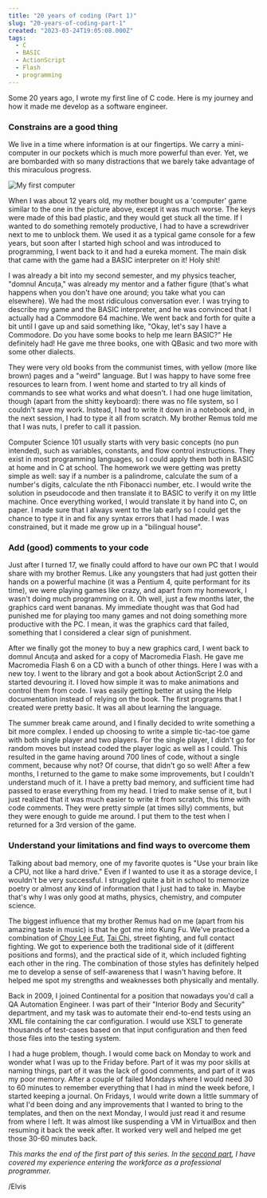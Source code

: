 ```yaml
---
title: "20 years of coding (Part 1)"
slug: "20-years-of-coding-part-1"
created: "2023-03-24T19:05:08.000Z"
tags:
  - C
  - BASIC
  - ActionScript
  - Flash
  - programming
---
```


Some 20 years ago, I wrote my first line of C code. Here is my journey and how
it made me develop as a software engineer.

### Constrains are a good thing

We live in a time where information is at our fingertips. We carry a
mini-computer in our pockets which is much more powerful than ever. Yet, we are
bombarded with so many distractions that we barely take advantage of this
miraculous progress.

![My first computer](/assets/keyboard-game.webp)

When I was about 12 years old, my mother bought us a 'computer' game similar to
the one in the picture above, except it was much worse. The keys were made of
this bad plastic, and they would get stuck all the time. If I wanted to do
something remotely productive, I had to have a screwdriver next to me to unblock
them. We used it as a typical game console for a few years, but soon after I
started high school and was introduced to programming, I went back to it and had
a eureka moment. The main disk that came with the game had a BASIC interpreter
on it! Holy shit!

I was already a bit into my second semester, and my physics teacher, "domnul
Ancuța," was already my mentor and a father figure (that's what happens when you
don't have one around; you take what you can elsewhere). We had the most
ridiculous conversation ever. I was trying to describe my game and the BASIC
interpreter, and he was convinced that I actually had a Commodore 64 machine. We
went back and forth for quite a bit until I gave up and said something like,
"Okay, let's say I have a Commodore. Do you have some books to help me learn
BASIC?" He definitely had! He gave me three books, one with QBasic and two more
with some other dialects.

They were very old books from the communist times, with yellow (more like brown)
pages and a "weird" language. But I was happy to have some free resources to
learn from. I went home and started to try all kinds of commands to see what
works and what doesn't. I had one huge limitation, though (apart from the shitty
keyboard): there was no file system, so I couldn't save my work. Instead, I had
to write it down in a notebook and, in the next session, I had to type it all
from scratch. My brother Remus told me that I was nuts, I prefer to call it
passion.

Computer Science 101 usually starts with very basic concepts (no pun intended),
such as variables, constants, and flow control instructions. They exist in most
programming languages, so I could apply them both in BASIC at home and in C at
school. The homework we were getting was pretty simple as well: say if a number
is a palindrome, calculate the sum of a number's digits, calculate the nth
Fibonacci number, etc. I would write the solution in pseudocode and then
translate it to BASIC to verify it on my little machine. Once everything worked,
I would translate it by hand into C, on paper. I made sure that I always went to
the lab early so I could get the chance to type it in and fix any syntax errors
that I had made. I was constrained, but it made me grow up in a "bilingual
house".

### Add (good) comments to your code

Just after I turned 17, we finally could afford to have our own PC that I would
share with my brother Remus. Like any youngsters that had just gotten their
hands on a powerful machine (it was a Pentium 4, quite performant for its time),
we were playing games like crazy, and apart from my homework, I wasn't doing
much programming on it. Oh well, just a few months later, the graphics card went
bananas. My immediate thought was that God had punished me for playing too many
games and not doing something more productive with the PC. I mean, it was the
graphics card that failed, something that I considered a clear sign of
punishment.

After we finally got the money to buy a new graphics card, I went back to domnul
Ancuța and asked for a copy of Macromedia Flash. He gave me Macromedia Flash 6
on a CD with a bunch of other things. Here I was with a new toy. I went to the
library and got a book about ActionScript 2.0 and started devouring it. I loved
how simple it was to make animations and control them from code. I was easily
getting better at using the Help documentation instead of relying on the book.
The first programs that I created were pretty basic. It was all about learning
the language.

The summer break came around, and I finally decided to write something a bit
more complex. I ended up choosing to write a simple tic-tac-toe game with both
single player and two players. For the single player, I didn't go for random
moves but instead coded the player logic as well as I could. This resulted in
the game having around 700 lines of code, without a single comment, because why
not? Of course, that didn't go so well! After a few months, I returned to the
game to make some improvements, but I couldn't understand much of it. I have a
pretty bad memory, and sufficient time had passed to erase everything from my
head. I tried to make sense of it, but I just realized that it was much easier
to write it from scratch, this time with code comments. They were pretty simple
(at times silly) comments, but they were enough to guide me around. I put them
to the test when I returned for a 3rd version of the game.

### Understand your limitations and find ways to overcome them

Talking about bad memory, one of my favorite quotes is "Use your brain like a
CPU, not like a hard drive." Even if I wanted to use it as a storage device, I
wouldn't be very successful. I struggled quite a bit in school to memorize
poetry or almost any kind of information that I just had to take in. Maybe
that's why I was only good at maths, physics, chemistry, and computer science.

The biggest influence that my brother Remus had on me (apart from his amazing
taste in music) is that he got me into Kung Fu. We've practiced a combination of
[Choy Lee Fut](https://en.wikipedia.org/wiki/Choy_Li_Fut), [Tai
Chi](https://en.wikipedia.org/wiki/Tai_chi), street fighting, and full contact
fighting. We got to experience both the traditional side of it (different
positions and forms), and the practical side of it, which included fighting each
other in the ring. The combination of those styles has definitely helped me to
develop a sense of self-awareness that I wasn't having before. It helped me spot
my strengths and weaknesses both physically and mentally.

Back in 2009, I joined Continental for a position that nowadays you'd call a QA
Automation Engineer. I was part of their "Interior Body and Security"
department, and my task was to automate their end-to-end tests using an XML file
containing the car configuration. I would use XSLT to generate thousands of
test-cases based on that input configuration and then feed those files into the
testing system.

I had a huge problem, though. I would come back on Monday to work and wonder
what I was up to the Friday before. Part of it was my poor skills at naming
things, part of it was the lack of good comments, and part of it was my poor
memory. After a couple of failed Mondays where I would need 30 to 60 minutes to
remember everything that I had in mind the week before, I started keeping a
journal. On Fridays, I would write down a little summary of what I'd been doing
and any improvements that I wanted to bring to the templates, and then on the
next Monday, I would just read it and resume from where I left. It was almost
like suspending a VM in VirtualBox and then resuming it back the week after. It
worked very well and helped me get those 30-60 minutes back.

_This marks the end of the first part of this series. In the [second
part](/blog/20-years-of-coding-part-2), I have covered my experience entering
the workforce as a professional programmer._

/Elvis
